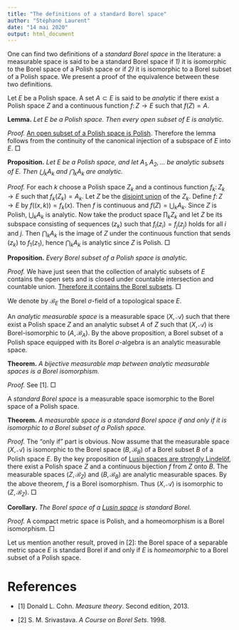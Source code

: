 ```yaml
---
title: "The definitions of a standard Borel space"
author: "Stéphane Laurent"
date: "14 mai 2020"
output: html_document
---
```


One can find two definitions of a *standard Borel space* in the literature: 
a measurable space is said to be a standard Borel space if *1)* it is 
isomorphic to the Borel space of a Polish space or if *2)* it is isomorphic 
to a Borel subset of a Polish space. 
We present a proof of the equivalence between these two definitions.


Let $E$ be a Polish space. A set $A \subset E$ is said to be *analytic* if 
there exist a Polish space $Z$ and a continuous function $f \colon Z \to E$ 
such that $f(Z) = A$.

**Lemma.** *Let $E$ be a Polish space. Then every open subset of $E$ 
is analytic.*

*Proof.* 
[An open subset of a Polish space is Polish](./conditionalLaw.html). 
Therefore the lemma follows from the continuity of the canonical injection 
of a subspace of $E$ into $E$.
&square;


**Proposition.** *Let $E$ be a Polish space, and let $A_1, A_2, \ldots$ be 
analytic subsets of $E$. Then $\bigcup_k A_k$ and $\bigcap_k A_k$ are 
analytic.*

*Proof.* For each $k$ choose a Polish space $Z_k$ and a continous function 
$f_k \colon Z_k \to E$ such that $f_k(Z_k) = A_k$. Let $Z$ be the 
[disjoint union](./Lusin.html) of the $Z_k$. Define $f \colon Z \to E$ by 
$f\bigl((x,k)\bigr) = f_k(x)$. Then $f$ is continuous and 
$f(Z) = \bigcup_k A_k$. Since $Z$ is Polish, $\bigcup_k A_k$ is analytic. 
Now take the product space $\prod_k Z_k$ and let $Z$ be its subspace consisting 
of sequences $(z_k)$ such that $f_i(z_i) = f_j(z_j)$ holds for all $i$ and $j$. 
Then $\bigcap_k A_k$ is the image of $Z$ under the continuous function that 
sends $(z_k)$ to $f_1(z_1)$, hence $\bigcap_k A_k$ is analytic since 
$Z$ is Polish. 
&square;


**Proposition.** *Every Borel subset of a Polish space is analytic.*

*Proof.* We have just seen that the collection of analytic subsets of $E$ 
contains the open sets and is closed under countable intersection and 
countable union. 
[Therefore it contains the Borel subsets](./Lusin.html). 
&square;


We denote by $\mathcal{B}_E$ the Borel $\sigma$-field of a 
topological space $E$.

An *analytic measurable space* is a measurable space $(X,\mathcal{A})$ such 
that there exist a Polish space $Z$ and an analytic subset $A$ of $Z$ such 
that $(X,\mathcal{A})$ is Borel-isomorphic to $(A,\mathcal{B}_A)$. 
By the above proposition, a Borel subset of a Polish space equipped with its 
Borel $\sigma$-algebra is an analytic measurable space. 


**Theorem.** *A bijective measurable map between analytic measurable spaces 
is a Borel isomorphism.*

*Proof.* See [1]. &square;


A *standard Borel space* is a measurable space isomorphic to the Borel space 
of a Polish space. 


**Theorem.** *A measurable space is a standard Borel space if and only if 
it is isomorphic to a Borel subset of a Polish space.*

*Proof.* The "only if" part is obvious. Now assume that the measurable 
space $(X,\mathcal{A})$ is isomorphic to the Borel space 
$(B,\mathcal{B}_B)$ of a Borel subset $B$ of a Polish space $E$. 
By the key proposition of 
[Lusin spaces are strongly Lindelöf](./Lusin.html), 
there exist a Polish space $Z$ and a continuous bijection $f$ from 
$Z$ onto $B$. The measurable spaces $(Z,\mathcal{B}_Z)$ and 
$(B,\mathcal{B}_B)$ are analytic measurable spaces. 
By the above theorem, $f$ is a Borel isomorphism. 
Thus $(X,\mathcal{A})$ is isomorphic to $(Z,\mathcal{B}_Z)$. 
&square;


**Corollary.** *The Borel space of a [Lusin space](./Lusin.html) is 
standard Borel.*

*Proof.* A compact metric space is Polish, and a homeomorphism is 
a Borel isomorphism. 
&square;


Let us mention another result, proved in [2]: the Borel space of 
a separable metric space $E$ is standard Borel if and only if $E$ is 
*homeomorphic* to a Borel subset of a Polish space.


# References

- [1] Donald L. Cohn. 
*Measure theory*. Second edition, 2013.

- [2] S. M. Srivastava. 
*A Course on Borel Sets*. 1998.